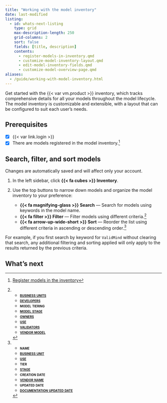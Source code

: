```yaml
---
title: "Working with the model inventory"
date: last-modified
listing:
  - id: whats-next-listing
    type: grid
    max-description-length: 250
    grid-columns: 2
    sort: false
    fields: [title, description]
    contents:
      - register-models-in-inventory.qmd
      - customize-model-inventory-layout.qmd
      - edit-model-inventory-fields.qmd
      - customize-model-overview-page.qmd
aliases:
  - /guide/working-with-model-inventory.html
---
```


Get started with the {{< var vm.product >}} inventory, which tracks comprehensive details for all your models throughout the model lifecycle. The model inventory is customizable and extensible, with a layout that can be configured to suit each user's needs.

::: {.attn}

## Prerequisites

- [x] {{< var link.login >}}
- [x] There are models registered in the model inventory.[^1]

:::

## Search, filter, and sort models

:::{.callout}
Changes are automatically saved and will affect only your account.
:::

1. In the left sidebar, click **{{< fa cubes >}} Inventory**.

2. Use the top buttons to narrow down models and organize the model inventory to your preference:
   - **{{< fa magnifying-glass >}} Search** — Search for models using keywords in the model name.
   - **{{< fa filter >}} Filter** — Filter models using different criteria.[^2]
   - **{{< fa arrow-up-wide-short >}} Sort** — Reorder the list using different criteria in ascending or descending order.[^3]

::: {.callout title="Note that searching, filtering, and sorting of fields stack."}
For example, if you first search by keyword for `ValidMind` without clearing that search, any additional filtering and sorting applied will only apply to the results returned by the previous criteria.

:::

## What's next

:::{#whats-next-listing}
:::


<!-- FOOTNOTES -->

[^1]: [Register models in the inventory](register-models-in-inventory.qmd)

[^2]:

- [**[business units]{.smallcaps}**](/guide/configuration/set-up-your-organization.qmd#manage-business-units)
- [**[developers]{.smallcaps}**](/guide/configuration/manage-model-stakeholder-types.qmd#manage-stakeholder-types-on-models)
- **[model tiering]{.smallcaps}**
- [**[model stage]{.smallcaps}**](/guide/model-workflows/manage-model-stages.qmd)
- [**[owners]{.smallcaps}**](/guide/configuration/manage-model-stakeholder-types.qmd#manage-stakeholder-types-on-models)
- [**[use]{.smallcaps}**](/guide/configuration/set-up-your-organization.qmd#manage-use-cases)
- [**[validators]{.smallcaps}**](/guide/configuration/manage-model-stakeholder-types.qmd#manage-stakeholder-types-on-models)
- [**[vendor model]{.smallcaps}**](/about/glossary/glossary.qmd#vendor-model)

[^3]:

- **[name]{.smallcaps}**
- [**[business unit]{.smallcaps}**](/guide/configuration/set-up-your-organization.qmd#manage-business-units)
- [**[use]{.smallcaps}**](/guide/configuration/set-up-your-organization.qmd#manage-use-cases)
- **[tier]{.smallcaps}**
- [**[stage]{.smallcaps}**](/guide/model-workflows/manage-model-stages.qmd)
- **[creation date]{.smallcaps}**
- [**[vendor name]{.smallcaps}**](/about/glossary/glossary.qmd#vendor-model)
- **[updated date]{.smallcaps}**
- [**[documentation updated date]{.smallcaps}**](/guide/model-documentation/working-with-model-documentation.qmd)